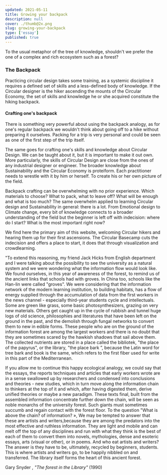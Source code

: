 ```yaml
---
updated: 2021-05-11
title: Growing your backpack
description: null
cover: ./thumb@2x.png
slug: growing-your-backpack
type: ['essay']
published: true
---
```


To the usual metaphor of the tree of knowledge, shouldn't we prefer the one of a complex and rich ecosystem such as a forest?

### The Backpack
Practicing circular design takes some training, as a systemic discipline it requires a defined set of skills and a less-defined body of knowledge. If the Circular designer is the hiker ascending the mounts of the Circular Economy, the set of skills and knowledge he or she acquired constitute the hiking backpack. 

<FullWidthImage width="980px"  alt="The Backpack" src="https://res.cloudinary.com/thisisatriumph/image/upload/v1633979969/Backpack_lvxtli.png" alt="An ever-growing backpack"/>

#### Crafting one's backpack 

There is something very powerful about using the backpack analogy, as for one's regular backpack we wouldn't think about going off to a hike without preparing it ourselves. Packing for a trip is very personal and could be seen as one of the first step of the trip itself. 

The same goes for crafting one's skills and knowledge about Circular Design. We can be taught about it, but it is important to make it out own. More particularly, the skills of Circular Design are close from the ones of any industrial designer or engineer. The broader knowledge about Sustainability and the Circular Economy is proteiform. Each practitioner needs to wrestle with it by him or herself. To create his or her own picture of the field. 

Backpack crafting can be overwhelming with no prior experience. Which materials to choose? What to pack, what to leave off? What will be enough and what is too much? 
The same overwhelm applied to learning Circular design and Sustainability in general: there is a lot. From Emotional design to Climate change, every bit of knowledge connects to a broader understanding of the field but the beginner is left off with indecision: where do I start? What is the most important right now? 

We find here the primary aim of this website, welcoming Circular hikers and hearing them up for their first ascensions. The Circular Basecamp cuts the indecision and offers a place to start, it does that through visualization and crowdlearning. 

<SimpleCard width="700px">

<p> "To extend this reasoning, my friend Jack Hicks from English department and I were talking about the possibility to see the university as a natural system and we were wondering what the information flow would look like. We found ourselves, in this year of awareness of the forest, to remind us of the ancient links that schools had with groves. In China too, schools like the Han-lin were called "groves". We were considering that the information network of the modern learning institution, to building habitats, has a flow of energy supplied through the accumulation of data from the first workers in the news channel - especially third-year students cycle and intellectuals. Some are green like grass, some basic photosynthesizers, grazing on very new materials. Others get caught up in the cycle of rubbish and tunnel huge logs of old science, philosophies and literatures that have been left on the ground in the past, and the demolish through fungal networks to convert them to new in edible forms. These people who are on the ground of the information forest are among the largest workers and there is no doubt that they are sometimes scared by the hawkish shadows that sail above them. The collected nutrients are stored in a place called the bibliotek, "the place of the papyrus", or the library, "the place bark ”, because the Latin word for tree bark and book is the same, which refers to the first fiber used for write in this part of the Mediterranean. 
	
If you allow me to continue this happy ecological analogy, we could say that the essays, the reports techniques and articles that early workers wrote are in a sense swallowed up by researchers and condensed into conclusions and theories - new studies, which in turn move along the information chain to thinkers at the top of it and which, after having  digested them, derive unified theories or maybe a new paradigm. These texts final, built from the assembled information concentrate further down the chain, will be seen as noble monarchs of the university forest. Such giants must sometimes succumb and regain contact with the forest floor. To the question "What is above the chain? of information? », We may be tempted to answer that these are artists and writers,because they are among the predators into the most effective and ruthless information. They are light and mobile and can melt off the top of any disciplines and run with what they think is the best of each of them to convert them into novels, mythologies, dense and esoteric essays, arts (visual or other), or in poems. And who eat artists and writers? The answer is they have to be, ultimately, recycled by beginners, students. This is where artists and writers go, to be happily nibbled on and transferred. The library itself forms the heart of this ancient forest.
	
Gary Snyder , *"The forest in the Library"* (1990)</p>

</SimpleCard>
